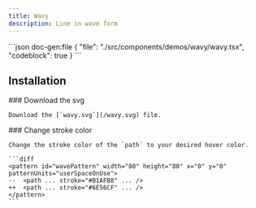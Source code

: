 ```yaml
---
title: Wavy
description: Line in wave form
---
```


<ComponentPreview name='wavy'>
```json doc-gen:file
{
  "file": "./src/components/demos/wavy/wavy.tsx",
  "codeblock": true
}
```
</ComponentPreview>

## Installation

<Steps>

  <Step>
    ### Download the svg

    Download the [`wavy.svg`](/wavy.svg) file.

  </Step>
  
  <Step>
    ### Change stroke color

    Change the stroke color of the `path` to your desired hover color.

    ```diff
    <pattern id="wavePattern" width="80" height="80" x="0" y="0" patternUnits="userSpaceOnUse">
    --  <path ... stroke="#B1AFB8" ... />
    ++  <path ... stroke="#6E56CF" ... />
    </pattern>
    ```

  </Step>

</Steps>
